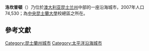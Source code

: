 {{noteTA
|G1=Country
|1=zh-cn:罗克汉普顿; zh-tw:洛坎普頓;
}}
{{Infobox Australian Place
| type               = city
| name               = 洛坎普頓
| state              = qld
| image              = 
| caption            = 
| pop                = 74,530
| pop_footnotes      = （2007年6月統計區居民人口）<ref name="3218.0">{{Cite web|url=http://www.abs.gov.au/AUSSTATS/abs@.nsf/DetailsPage/3218.02006-07?OpenDocument|title=3218.0 - Regional Population Growth, Australia, 2006-07|publisher=Australian Bureau of Statistics|date=2008-03-31|accessdate=2008-07-19|archive-date=2012-02-04|archive-url=https://www.webcitation.org/65D0pvjY7?url=http://www.abs.gov.au/AUSSTATS/abs@.nsf/DetailsPage/3218.02006-07?OpenDocument|dead-url=no}}</ref>
| poprank            = 排名第24
| density            = 
| density_footnotes  = 
| est                = 1858年
| postcode           = 4700, 4701, 4702
| latd = 23 | latm=22.5
| longd = 150 | longm=30.7
| pushpin_label_position=left
| pushpin_map_caption = 洛坎普頓在州內的地理位置（紅標）
| coordinates = {{coord|23|22.5|S|150|30.7|E|type:city_region:AU-QLD|display=inline,title}}
| elevation          = 11.3
| elevation_footnotes= 
| area               = 
| area_footnotes     = 
| timezone           = [[Australian_Eastern_Standard_Time|AEST]]
| utc                = +10
| dist1              = 636
| dir1               = NW
| location1          = [[布里斯本|布里斯本]]
| lga                = [[洛坎普頓區政府|洛坎普頓區政府]]
| region             = [[Capricorn_Coast|Capricorn Coast]]
| county             = 
| stategov           = [[Electoral_district_of_Rockhampton|Rockhampton]]
| stategov2          = [[Electoral_district_of_Keppel|Keppel]]
| fedgov             = [[南回歸線_(澳大利亞國會選區)|南回歸線選區]]
| maxtemp            = 28.3
| mintemp            = 16.6
| rainfall           = 795.0
}}
'''洛坎普頓'''（{{lang-en|Rockhampton}}）乃位於[[澳大利亚|澳大利亚]][[昆士兰州|昆士兰州]]中部的一座沿海城市，2007年人口74,530；為[[中央昆士蘭大學|中央昆士蘭大學]]校總區之所在。

== 參考文獻 ==
{{reflist}}

{{Australia-geo-stub}}
{{commonscat}}
{{normdaten}}
{{DEFAULTSORT:rockhampton}}
[[Category:昆士蘭州城市|Category:昆士蘭州城市]]
[[Category:太平洋沿海城市|Category:太平洋沿海城市]]